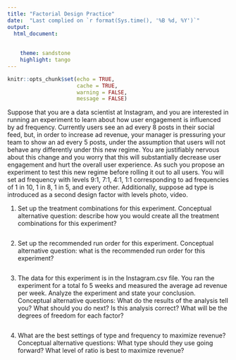 ```yaml
---
title: "Factorial Design Practice"
date:  "Last complied on `r format(Sys.time(), '%B %d, %Y')`"
output:
  html_document: 
  
   
    theme: sandstone
    highlight: tango
---
```


```r
knitr::opts_chunk$set(echo = TRUE,
                      cache = TRUE, 
                      warning = FALSE,
                      message = FALSE)
```

Suppose that you are a data scientist at Instagram, and you are interested in running an experiment to learn about how user engagement is influenced by ad frequency. Currently users see an ad every 8 posts in their social feed, but, in order to increase ad revenue, your manager is pressuring your team to show an ad every 5 posts, under the assumption that users will not behave any differently under this new regime. You are justifiably nervous about this change and you worry that this will substantially decrease user engagement and hurt the overall user experience. As such you propose an experiment to test this new regime before rolling it out to all users. You will set ad frequency with levels 9:1, 7:1, 4:1, 1:1 corresponding to ad frequencies of 1 in 10, 1 in 8, 1 in 5, and every other. Additionally, suppose ad type is introduced as a second design factor with levels photo, video.

1. Set up the treatment combinations for this experiment.  Conceptual alternative question: describe how you would create all the treatment combinations for this experiment?

```r

```


2. Set up the recommended run order for this experiment. Conceptual alternative question: what is the recommended run order for this experiment?

```R



```

3. The data for this experiment is in the Instagram.csv file.  You ran the experiment for a total fo 5 weeks and measured the average ad revenue per week. Analyze the experiment and state your conclusion. Conceptual alternative questions: What do the results of the analysis tell you?  What should you do next?  Is this analysis correct?  What will be the degrees of freedom for each factor?

```R


```

4. What are the best settings of type and frequency to maximize revenue? Conceptual alternative questions: What type should they use going forward?  What level of ratio is best to maximize revenue?


```r

```



